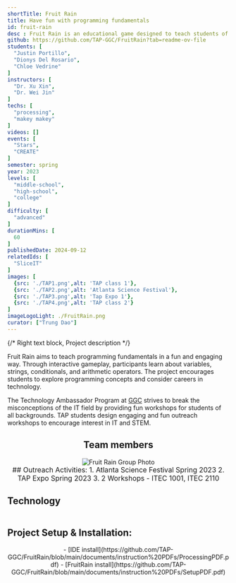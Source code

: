 ```yaml
---
shortTitle: Fruit Rain
title: Have fun with programming fundamentals
id: fruit-rain
desc : Fruit Rain is an educational game designed to teach students of all ages the fundamentals of Java programming. Players answer questions by tapping the falling fruit matching the correct answer. The game utilizes a Makey-Makey controller with fruits and alligator connectors. This approach increases students' enthusiasm towards programming.
github: https://github.com/TAP-GGC/FruitRain?tab=readme-ov-file
students: [
  "Justin Portillo",
  "Dionys Del Rosario",
  "Chloe Vedrine"
]
instructors: [
  "Dr. Xu Xin",
  "Dr. Wei Jin"
] 
techs: [
  "processing",
  "makey makey"
]
videos: []
events: [
  "Stars",
  "CREATE"
]
semester: spring
year: 2023
levels: [
  "middle-school",
  "high-school",
  "college"
] 
difficulty: [
  "advanced"
] 
durationMins: [
  60
]
publishedDate: 2024-09-12
relatedIds: [
  "SliceIT"
]
images: [
  {src: './TAP1.png',alt: 'TAP class 1'},
  {src: './TAP2.png',alt: 'Atlanta Science Festival'},
  {src: './TAP3.png',alt: 'Tap Expo 1'},
  {src: './TAP4.png',alt: 'TAP class 2'}
]
imageLogoLight: ./FruitRain.png
curator: ["Trung Dao"]
---
```





{/* Right text block, Project description */}	

Fruit Rain aims to teach programming fundamentals in a fun and engaging way. Through interactive gameplay, participants learn about variables, strings, conditionals, and arithmetic operators. The project encourages students to explore programming concepts and consider careers in technology.

The Technology Ambassador Program at [GGC](http://www.ggc.edu/tap) strives to break the misconceptions of the IT field by providing fun workshops for students of all backgrounds. TAP students design engaging and fun outreach workshops to encourage interest in IT and STEM.

<div style="text-align:center;">

## Team members
<Image src={GroupPhoto} alt="Fruit Rain Group Photo" />
</div>

<div style="text-align: center; justify-content: center; font-size: 1.125em;">
## Outreach Activities:
1. Atlanta Science Festival Spring 2023
2. TAP Expo Spring 2023
3. 2 Workshops - ITEC 1001, ITEC 2110
</div>


## Technology
<div style='text-align:center; display: flex; justify-content: center; font-size: 1.25em'>
<Logo src= {ProcesingLogo.src} alt="Processing" link="https://processing.org/" />
<Logo src= {MakeyMakey.src} alt="Makey Makey" link="https://makeymakey.com/" />
</div>

## Project Setup & Installation:
<div style='text-align:center; justify-content: center; font-size: 1em; top-margin: 50px; bottom-margin: 100px; ' >
- [IDE install](https://github.com/TAP-GGC/FruitRain/blob/main/documents/instruction%20PDFs/ProcessingPDF.pdf)
- [FruitRain install](https://github.com/TAP-GGC/FruitRain/blob/main/documents/instruction%20PDFs/SetupPDF.pdf)
</div>